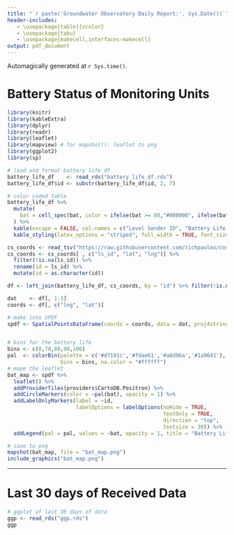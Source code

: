 ```yaml
---
title: "`r paste('Groundwater Observatory Daily Report:', Sys.Date())`"
header-includes:
   - \usepackage[table]{xcolor}
   - \usepackage{tabu}
   - \usepackage{makecell,interfaces-makecell}
output: pdf_document
---
```


Automagically generated at `r Sys.time()`.  

# Battery Status of Monitoring Units

```r
library(knitr)
library(kableExtra)
library(dplyr)
library(readr)
library(leaflet)
library(mapview) # for mapshot(): leaflet to png
library(ggplot2)
library(sp)

# load and format battery life df
battery_life_df    <- read_rds("battery_life_df.rds")
battery_life_df$id <- substr(battery_life_df$id, 2, 7)

# color coded table
battery_life_df %>%
  mutate(
    bat = cell_spec(bat, color = ifelse(bat >= 80,"#008000", ifelse(bat < 80 & bat >= 70, "#FFA500", "#ff0000") ))
  ) %>%
  kable(escape = FALSE, col.names = c("Level Sender ID", "Battery Life (\\%)", "Unit Type")) %>% 
  kable_styling(latex_options = "striped", full_width = TRUE, font_size = 20)
```



```r
cs_coords <- read_tsv("https://raw.githubusercontent.com/richpauloo/cosumnes_shiny/master/clean/dependencies/elev.txt")
cs_coords <- cs_coords[ , c("ls_id", "lat", "lng")] %>% 
  filter(!is.na(ls_id)) %>% 
  rename(id = ls_id) %>% 
  mutate(id = as.character(id))

df <- left_join(battery_life_df, cs_coords, by = "id") %>% filter(!is.na(lat))

dat    <- df[, 1:3]
coords <- df[, c("lng", "lat")] 

# make into SPDF
spdf <- SpatialPointsDataFrame(coords = coords, data = dat, proj4string = CRS("+init=epsg:4326 +proj=longlat +ellps=WGS84 +datum=WGS84 +no_defs +towgs84=0,0,0"))


# bins for the battery life 
bins <- c(0,70,80,90,100)
pal  <- colorBin(palette = c('#d7191c','#fdae61','#a6d96a','#1a9641'), # red to green
                 bins = bins, na.color = "#ffffff")
# mape the leaflet
bat_map <- spdf %>% 
  leaflet() %>% 
  addProviderTiles(providers$CartoDB.Positron) %>% 
  addCircleMarkers(color = ~pal(bat), opacity = 1) %>% 
  addLabelOnlyMarkers(label = ~id, 
                      labelOptions = labelOptions(noHide = TRUE,
                                                  textOnly = TRUE,
                                                  direction = "top",
                                                  textsize = 30)) %>% 
  addLegend(pal = pal, values = ~bat, opacity = 1, title = "Battery Life (%)")

# save to png
mapshot(bat_map, file = "bat_map.png")
include_graphics("bat_map.png")
```


***  


# Last 30 days of Received Data
```r
# ggplot of last 30 days of data
ggp <- read_rds("ggp.rds")
ggp
```

